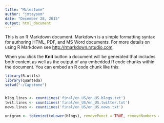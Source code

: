 ```yaml
---
title: "Milestone"
author: "jmtaysom"
date: "December 28, 2015"
output: html_document
---
```


This is an R Markdown document. Markdown is a simple formatting syntax for authoring HTML, PDF, and MS Word documents. For more details on using R Markdown see <http://rmarkdown.rstudio.com>.

When you click the **Knit** button a document will be generated that includes both content as well as the output of any embedded R code chunks within the document. You can embed an R code chunk like this:

```r
library(R.utils)
library(quanteda)
setwd("~/Capstone")


blog.lines <- countLines('final/en_US/en_US.blogs.txt')
twit.lines <- countLines('final/en_US/en_US.twitter.txt')
news.lines <- countLines('final/en_US/en_US.news.txt') 

unigram <- tokenize(toLower(blogs), removePunct = TRUE, removeNumbers = TRUE, ngrams =2)
```


```r


```
